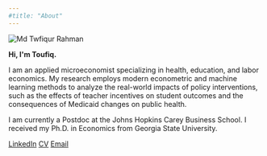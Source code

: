 ```yaml
---
#title: "About"
---
```


```{=html}
<div class="about-container-new">

  <div class="about-image-new">
    <img src="headshot2nobg2.jpg" alt="Md Twfiqur Rahman" />
  </div>

  <div class="about-text-new">
    <p class="greeting"><b>Hi, I'm Toufiq.</b></p>
    <p>I am an applied microeconomist specializing in health, education, and labor economics. My research employs modern econometric and machine learning methods to analyze the real-world impacts of policy interventions, such as the effects of teacher incentives on student outcomes and the consequences of Medicaid changes on public health.</p>
    <p>I am currently a Postdoc at the Johns Hopkins Carey Business School. I received my Ph.D. in Economics from Georgia State University.</p>

    <div class="about-links-new">
      <a href="https://www.linkedin.com/in/tofuiba/" class="btn btn-outline-primary btn-sm">LinkedIn</a>
      <a href="assets/CV.pdf" class="btn btn-outline-primary btn-sm">CV</a>
      <a href="mailto:mrahma44@jh.edu" class="btn btn-outline-primary btn-sm">Email</a>
    </div>
  </div>
  
</div>
```
